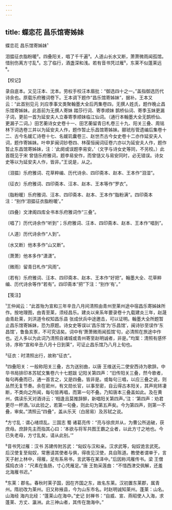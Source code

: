 ```yaml
---
---
---
```

title: 蝶恋花 昌乐馆寄姊妹
---



蝶恋花 昌乐馆寄姊妹¹





泪揾征衣脂粉暖²。四叠阳关，唱了千千遍³。人道山长水又断，萧萧微雨闻孤馆。 惜别伤离方寸乱⁴。忘了临行，酒盏深和浅。若有音书凭过雁⁵，东莱不似蓬莱远⁶。

【校记】

录自底本。又见汪本、沈本。劳权手校汪本眉批：“御选四十之一。”盖指御选历代诗余也。原载乐府雅词卷下。王本调下题作“昌乐馆寄姊妹”，据补。王本又云：“此首别见元 刘应季事文类聚翰墨大全后丙集卷四，无撰人姓氏，题作晚止昌乐馆寄姊妹。此首前为无撰人寄妹 踏莎行词、寄季顺妹 鹊桥仙词、寄季玉妹更漏子词，更前一首为延安夫人立春寄季顺妹临江仙词。（通行本翰墨大全无鹊桥仙、更漏子二词。）田艺蘅诗女史卷十一、田艺蘅留青日札卷三十九、阳关三叠、周铭林下词选卷三并以为延安夫人作，题作暂止乐昌馆寄姊妹。郦琥彤管遗编后集卷十二、古今名媛汇诗卷十七、名媛玑囊卷三、赵世杰古今女史卷十二亦作延安夫人词，题作寄姊妹。叶申芗闽词钞卷四、林葆恒闽词征卷六亦以为延安夫人作，题作暂止东昌馆寄姊妹，注：‘此阕或误题李易安。’（文字与诗女史等同，不另校。）此首既见于宋 曾慥乐府雅词，题李易安作，而曾慥又与易安同时，必无错误。诗女史等以为延安夫人作，皆非。”王说是，从之。

〔泪揾〕乐府雅词、花草粹编、历代诗余、四印斋本、赵本、王本作“泪湿”。

〔征衣〕乐府雅词、四印斋本、汪本、赵本、王本等作“罗衣”。

〔脂粉暖〕乐府雅词、汪本、四印斋本、赵本、王本作“脂粉满”。四印斋本注：“别作‘泪揾征衣脂粉暖’。”

〔四叠〕文津阁四库全书本乐府雅词作“三叠”。

〔唱了〕历代诗余作“听到”；乐府雅词、汪本、四印斋本、赵本、王本作“唱到”。

〔人道〕历代诗余作“人到”。

〔水又断〕他本多作“山又断”。

〔萧萧〕他本多作“潇潇”。

〔微雨〕留青日札作“风雨”。

〔若有〕乐府雅词、汪本、四印斋本、赵本、王本作“好把”。翰墨大全、花草粹编、历代诗余等作“若有”。四印斋本“把”下注：“别作‘有’。”

【笺注】

¹王仲闻云：“此首殆为宣和三年辛丑八月间清照由青州至莱州途中宿昌乐寄姊妹所作。按地理图，由青至莱，须经昌乐。建炎以来系年要录卷十九载建炎三年，赵晟由青赴莱，刘洪道令权知昌乐县 张成伏兵中途邀击，可以证明。翰墨大全所题暂止昌乐馆寄姊妹，恐为原题。诗女史等误以‘昌乐馆’为‘乐昌馆’，闽诗钞至误作‘东昌馆’，鲁鱼亥豕，不可究诘矣。词中有‘萧萧微雨闻孤馆’句，必清照在旅途中作也。近人多以为此词乃清照自诸城或青州寄至赵明诚者，非是。”均案：清照有感怀诗，序称“宣和辛丑八月十日到莱”，可证止昌乐馆乃八月上旬也。

²征衣：时清照出行，故称“征衣”。

³四叠阳关：一般称阳关三叠，古为送别曲，以唐 王维送元二使安西诗为歌辞。中华书局排印本苏轼文集卷六十七题跋 记阳关第四声：“旧传阳关三叠，然今歌者，每句再叠而已，通一首言之，又是四叠。皆非是。或每句三唱，以应三叠之说，则丛然无复节奏。余在密州，有文勋长官，以事至密，自云得古本阳关，其声宛转凄断，不类向之所闻，每句皆再唱，而第一句不叠。乃知唐本三叠盖如此。及在黄州，偶读乐天对酒诗云：‘相逢且莫推辞醉，新唱阳关第四声。’注：‘第四声：劝君更尽一杯酒。’以此验之，若第一句叠，则此句为第五声矣。今为第四声，则第一不叠，审矣。”清照云“四叠”，盖从乐天（白居易）及苏轼之说。

⁴方寸乱：谓心绪烦乱。三国志 蜀 诸葛亮传：“亮与徐庶并从，为曹公所追破，获庶母。庶辞先主而指其心曰：‘本欲与将军共图王霸之业者，以此方寸之地也。今已失老母，方寸乱矣，请从此别。’”

⁵音书凭过雁：汉书 苏建传附苏武：“匈奴与汉和亲。汉求武等，匈奴诡言武死。后汉使复至匈奴，常惠请其使者与俱，得夜见汉使，具自陈道。教使者谓单于，言天子射上林中，得雁，足有系帛书，言武等在某泽中。”后因称鸿雁传书。梁 王僧孺捣衣诗：“尺素在鱼肠，寸心凭雁足。”唐 王勃采莲曲：“不惜西津交佩解，还羞北海雁书迟。”

⁶东莱：郡名。春秋时莱子国，因在齐国之东，故名东莱。汉初置东莱郡，属青州。隋初改为莱州。旧又称掖县，今为山东市名。时赵明诚知莱州。蓬莱：山名。山海经 海内北经：“蓬莱山在海中。”史记 封禅书：“自威、宣、燕昭使人入海，求蓬莱、方丈、瀛洲。此三神山者，其传在渤海中。”